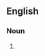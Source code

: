 {{also|showstoppers|show stoppers}}

==English==

===Noun===
{{head|en|noun form}}

# {{plural of|show-stopper|lang=en}}